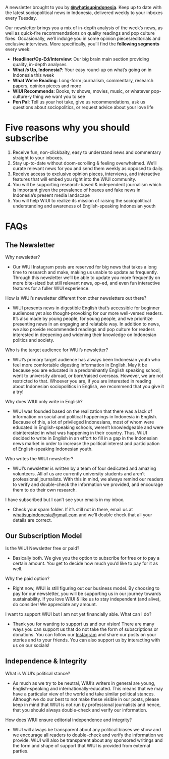 
<Head>
  <title>Newsletter - WIUI The People</title>
  <meta name="description" content="Sign up for our newsletter!" />
  <link rel="icon" href="/favicon.ico" />
</Head>

<TitleNewsletter title="WIUI The People" caption="Weekly Newsletter by What Is Up, Indonesia?"></TitleNewsletter>

A newsletter brought to you by [**@whatisupindonesia**](https://www.instagram.com/whatisupindonesia/). Keep up to date with the latest sociopolitical news in Indonesia, delivered weekly to your inboxes every Tuesday.

Our newsletter brings you a mix of in-depth analysis of the week’s news, as well as quick-fire recommendations on quality readings and pop culture fixes. Occasionally, we’ll indulge you in some opinion pieces/editorials and exclusive interviews. More specifically, you’ll find the **following segments** every week:

- **Headliner/Op-Ed/Interview**: Our big brain main section providing quality, in-depth analyses
- **What *Is* Up, Indonesia?**: Your easy round-up on what’s going on in Indonesia this week
- **What We’re Reading**: Long-form journalism, commentary, research papers, opinion pieces and more
- **WIUI Recommends**: Books, tv shows, movies, music, or whatever pop-culture-y thing we want you to see
- **Pen Pal**: Tell us your hot take, give us recommendations, ask us questions about sociopolitics, or request advice about your love life

# Five reasons why you should subscribe

1. Receive fun, non-clickbaity, easy to understand news and commentary straight to your inboxes.
2. Stay up-to-date without doom-scrolling & feeling overwhelmed. We’ll curate relevant news for you and send them weekly as opposed to daily.
3. Receive access to exclusive opinion pieces, interviews, and interactive features that will embed you right into the WIUI community.
4. You will be supporting research-based & independent journalism which is important given the prevalence of hoaxes and fake news in Indonesia’s present media landscape
5. You will help WIUI to realize its mission of raising the sociopolitical understanding and awareness of English-speaking Indonesian youth

<Form />

# FAQs

## The Newsletter

Why newsletter?

- Our WIUI Instagram posts are reserved for big news that takes a long time to research and make, making us unable to update as frequently. Through this newsletter we’ll be able to update you more frequently on more bite-sized but still relevant news, op-ed, and even fun interactive features for a fuller WIUI experience.

How is WIUI’s newsletter different from other newsletters out there?

- WIUI presents news in digestible English that’s accessible for beginner audiences yet also thought-provoking for our more well-versed readers. It’s also made by young people, for young people, and we prioritize presenting news in an engaging and relatable way. In addition to news, we also provide recommended readings and pop culture for readers interested in deepening and widening their knowledge on Indonesian politics and society.

Who is the target audience for WIUI’s newsletter?

- WIUI’s primary target audience has always been Indonesian youth who feel more comfortable digesting information in English. May it be because you are educated in a predominantly English speaking school, went to university abroad, or born/raised overseas. However, we are not restricted to that. Whoever you are, if you are interested in reading about Indonesian sociopolitics in English, we recommend that you give it a try!

Why does WIUI only write in English?

- WIUI was founded based on the realization that there was a lack of information on social and political happenings in Indonesia in English. Because of this, a lot of privileged Indonesians, most of whom were educated in English-speaking schools, weren’t knowledgeable and were disinterested in what was happening in their country. Thus, WIUI decided to write in English in an effort to fill in a gap in the Indonesian news market in order to increase the political interest and participation of English-speaking Indonesian youth.

Who writes the WIUI newsletter?

- WIUI’s newsletter is written by a team of four dedicated and amazing volunteers. All of us are currently university students and aren’t professional journalists. With this in mind, we always remind our readers to verify and double-check the information we provided, and encourage them to do their own research.

I have subscribed but I can’t see your emails in my inbox.

- Check your spam folder. If it’s still not in there, email us at [whatisupindonesia@gmail.com](mailto:whatisupindonesia@gmail.com) and we’ll double check that all your details are correct.

## Our Subscription Model

Is the WIUI Newsletter free or paid?

- Basically both. We give you the option to subscribe for free or to pay a certain amount. You get to decide how much you’d like to pay for it as well.

Why the paid option?

- Right now, WIUI is still figuring out our business model. By choosing to pay for our newsletter, you will be supporting us in our journey towards sustainability. If you love WIUI & like us to stay independent (and alive), do consider! We appreciate any amount.

I want to support WIUI but I am not yet financially able. What can I do?

- Thank you for wanting to support us and our vision! There are many ways you can support us that do not take the form of subscriptions or donations. You can follow our [Instagram](https://www.instagram.com/whatisupindonesia/) and share our posts on your stories and to your friends. You can also support us by interacting with us on our socials!

## Independence & Integrity

What is WIUI’s political stance?

- As much as we try to be neutral, WIUI’s writers in general are young, English-speaking and internationally-educated. This means that we may have a particular view of the world and take similar political stances. Although we do our best to not make these visible in our posts, please keep in mind that WIUI is not run by professional journalists and hence, that you should always double-check and verify our information.

How does WIUI ensure editorial independence and integrity?

- WIUI will always be transparent about any political biases we show and we encourage all readers to double-check and verify the information we provide. WIUI will also be transparent about any sponsored writings and the form and shape of support that WIUI is provided from external parties.
